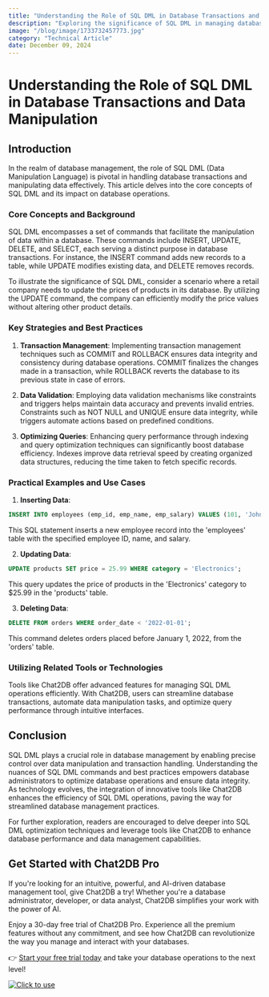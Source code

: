 ```yaml
---
title: "Understanding the Role of SQL DML in Database Transactions and Data Manipulation"
description: "Exploring the significance of SQL DML in managing database transactions and manipulating data efficiently."
image: "/blog/image/1733732457773.jpg"
category: "Technical Article"
date: December 09, 2024
---
```


# Understanding the Role of SQL DML in Database Transactions and Data Manipulation


<Authors date="December 09, 2024">
  <Author name="Ethan Clarke" link="https://chat2db.ai" />
</Authors>

## Introduction

In the realm of database management, the role of SQL DML (Data Manipulation Language) is pivotal in handling database transactions and manipulating data effectively. This article delves into the core concepts of SQL DML and its impact on database operations.

### Core Concepts and Background

SQL DML encompasses a set of commands that facilitate the manipulation of data within a database. These commands include INSERT, UPDATE, DELETE, and SELECT, each serving a distinct purpose in database transactions. For instance, the INSERT command adds new records to a table, while UPDATE modifies existing data, and DELETE removes records.

To illustrate the significance of SQL DML, consider a scenario where a retail company needs to update the prices of products in its database. By utilizing the UPDATE command, the company can efficiently modify the price values without altering other product details.

### Key Strategies and Best Practices

1. **Transaction Management**: Implementing transaction management techniques such as COMMIT and ROLLBACK ensures data integrity and consistency during database operations. COMMIT finalizes the changes made in a transaction, while ROLLBACK reverts the database to its previous state in case of errors.

2. **Data Validation**: Employing data validation mechanisms like constraints and triggers helps maintain data accuracy and prevents invalid entries. Constraints such as NOT NULL and UNIQUE ensure data integrity, while triggers automate actions based on predefined conditions.

3. **Optimizing Queries**: Enhancing query performance through indexing and query optimization techniques can significantly boost database efficiency. Indexes improve data retrieval speed by creating organized data structures, reducing the time taken to fetch specific records.

### Practical Examples and Use Cases

1. **Inserting Data**: 
```sql
INSERT INTO employees (emp_id, emp_name, emp_salary) VALUES (101, 'John Doe', 50000);
```
This SQL statement inserts a new employee record into the 'employees' table with the specified employee ID, name, and salary.

2. **Updating Data**:
```sql
UPDATE products SET price = 25.99 WHERE category = 'Electronics';
```
This query updates the price of products in the 'Electronics' category to $25.99 in the 'products' table.

3. **Deleting Data**:
```sql
DELETE FROM orders WHERE order_date < '2022-01-01';
```
This command deletes orders placed before January 1, 2022, from the 'orders' table.

### Utilizing Related Tools or Technologies

Tools like Chat2DB offer advanced features for managing SQL DML operations efficiently. With Chat2DB, users can streamline database transactions, automate data manipulation tasks, and optimize query performance through intuitive interfaces.

## Conclusion

SQL DML plays a crucial role in database management by enabling precise control over data manipulation and transaction handling. Understanding the nuances of SQL DML commands and best practices empowers database administrators to optimize database operations and ensure data integrity. As technology evolves, the integration of innovative tools like Chat2DB enhances the efficiency of SQL DML operations, paving the way for streamlined database management practices.

For further exploration, readers are encouraged to delve deeper into SQL DML optimization techniques and leverage tools like Chat2DB to enhance database performance and data management capabilities.

## Get Started with Chat2DB Pro

If you're looking for an intuitive, powerful, and AI-driven database management tool, give Chat2DB a try! Whether you're a database administrator, developer, or data analyst, Chat2DB simplifies your work with the power of AI.

Enjoy a 30-day free trial of Chat2DB Pro. Experience all the premium features without any commitment, and see how Chat2DB can revolutionize the way you manage and interact with your databases.

👉 [Start your free trial today](https://chat2db.ai/pricing) and take your database operations to the next level!


[![Click to use](/image/blog/bg/chat2db.jpg)](https://chat2db.ai/)
